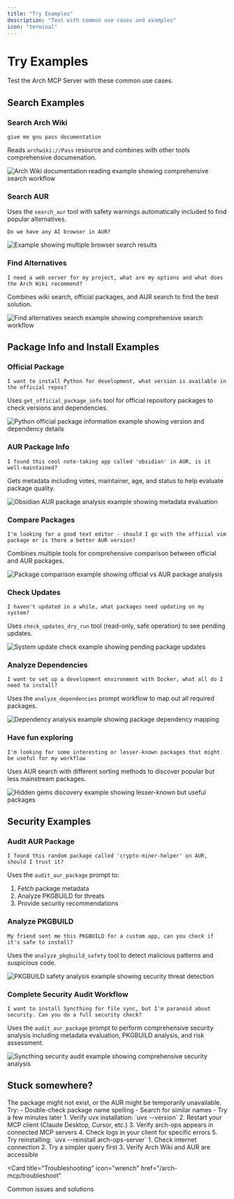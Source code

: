 ```yaml
---
title: "Try Examples"
description: "Test with common use cases and examples"
icon: "terminal"
---
```


# Try Examples

Test the Arch MCP Server with these common use cases.

## Search Examples

### Search Arch Wiki

```
give me gnu pass documentation
```

Reads `archwiki://Pass` resource and combines with other tools comprehensive documenation.

<Frame caption="Example of reading Arch Wiki documentation">
  <img 
    src="/images/examples/wiki-docs.png" 
    alt="Arch Wiki documentation reading example showing comprehensive search workflow" 
    style={{ borderRadius: '0.5rem' }}
  />
</Frame>

### Search AUR

Uses the `search_aur` tool with safety warnings automatically included to find popular alternatives.

```
Do we have any AI browser in AUR?
```

<Frame caption="Example of finding browsers through comprehensive search">
  <img 
    src="/images/examples/browser-search.png" 
    alt="Example showing multiple browser search results" 
    style={{ borderRadius: '0.5rem' }}
  />
</Frame>


### Find Alternatives

```
I need a web server for my project, what are my options and what does the Arch Wiki recommend?
```

Combines wiki search, official packages, and AUR search to find the best solution.

<Frame caption="Example of finding alternatives through comprehensive search">
  <img 
    src="/images/examples/find_alternatives.png" 
    alt="Find alternatives search example showing comprehensive search workflow" 
    style={{ borderRadius: '0.5rem' }}
  />
</Frame>

## Package Info and Install Examples

### Official Package

```
I want to install Python for development, what version is available in the official repos?
```

Uses `get_official_package_info` tool for official repository packages to check versions and dependencies.

<Frame caption="Example of checking official Python package information">
  <img 
    src="/images/examples/python-repos.png" 
    alt="Python official package information example showing version and dependency details" 
    style={{ borderRadius: '0.5rem' }}
  />
</Frame>


### AUR Package Info

```
I found this cool note-taking app called 'obsidian' in AUR, is it well-maintained?
```

Gets metadata including votes, maintainer, age, and status to help evaluate package quality.

<Frame caption="Example of analyzing AUR package metadata for Obsidian">
  <img 
    src="/images/examples/obsidian-analysis.png" 
    alt="Obsidian AUR package analysis example showing metadata evaluation" 
    style={{ borderRadius: '0.5rem' }}
  />
</Frame>

### Compare Packages

```
I'm looking for a good text editor - should I go with the official vim package or is there a better AUR version?
```

Combines multiple tools for comprehensive comparison between official and AUR packages.

<Frame caption="Example of comparing packages between official and AUR repositories">
  <img 
    src="/images/examples/compare_packages.png" 
    alt="Package comparison example showing official vs AUR package analysis" 
    style={{ borderRadius: '0.5rem' }}
  />
</Frame>

### Check Updates

```
I haven't updated in a while, what packages need updating on my system?
```

Uses `check_updates_dry_run` tool (read-only, safe operation) to see pending updates.

<Frame caption="Example of checking system updates">
  <img 
    src="/images/examples/check_update_dry_run.png" 
    alt="System update check example showing pending package updates" 
    style={{ borderRadius: '0.5rem' }}
  />
</Frame>

### Analyze Dependencies

```
I want to set up a development environment with Docker, what all do I need to install?
```

Uses the `analyze_dependencies` prompt workflow to map out all required packages.

<Frame caption="Example of analyzing package dependencies for development environment setup">
  <img 
    src="/images/examples/dependency-analysis.png" 
    alt="Dependency analysis example showing package dependency mapping" 
    style={{ borderRadius: '0.5rem' }}
  />
</Frame>

### Have fun exploring

```
I'm looking for some interesting or lesser-known packages that might be useful for my workflow
```

Uses AUR search with different sorting methods to discover popular but less mainstream packages.

<Frame caption="Example of discovering hidden gems in AUR">
  <img 
    src="/images/examples/hidden-gems.png" 
    alt="Hidden gems discovery example showing lesser-known but useful packages" 
    style={{ borderRadius: '0.5rem' }}
  />
</Frame>



## Security Examples

### Audit AUR Package

```
I found this random package called 'crypto-miner-helper' on AUR, should I trust it?
```

Uses the `audit_aur_package` prompt to:
1. Fetch package metadata
2. Analyze PKGBUILD for threats
3. Provide security recommendations

### Analyze PKGBUILD

```
My friend sent me this PKGBUILD for a custom app, can you check if it's safe to install?
```

Uses the `analyze_pkgbuild_safety` tool to detect malicious patterns and suspicious code.

<Frame caption="Example of PKGBUILD safety analysis">
  <img 
    src="/images/examples/analyze_pkgbuild_safety.png" 
    alt="PKGBUILD safety analysis example showing security threat detection" 
    style={{ borderRadius: '0.5rem' }}
  />
</Frame>

### Complete Security Audit Workflow

```
I want to install Syncthing for file sync, but I'm paranoid about security. Can you do a full security check?
```

Uses the `audit_aur_package` prompt to perform comprehensive security analysis including metadata evaluation, PKGBUILD analysis, and risk assessment.

<Frame caption="Example of complete security audit for Syncthing package">
  <img 
    src="/images/examples/syncthing-check.png" 
    alt="Syncthing security audit example showing comprehensive security analysis" 
    style={{ borderRadius: '0.5rem' }}
  />
</Frame>


## Stuck somewhere?

<Accordion title="AUR search returns no results?">
The package might not exist, or the AUR might be temporarily unavailable. Try:
- Double-check package name spelling
- Search for similar names
- Try a few minutes later
</Accordion>

<Accordion title="Tool not working?">
1. Verify uvx installation: `uvx --version`
2. Restart your MCP client (Claude Desktop, Cursor, etc.)
3. Verify arch-ops appears in connected MCP servers
4. Check logs in your client for specific errors
5. Try reinstalling: `uvx --reinstall arch-ops-server`
</Accordion>

<Accordion title="Getting timeout errors?">
1. Check internet connection
2. Try a simpler query first
3. Verify Arch Wiki and AUR are accessible
</Accordion>


<Card
  title="Troubleshooting"
  icon="wrench"
  href="/arch-mcp/troubleshoot"
>
  Common issues and solutions
</Card>
